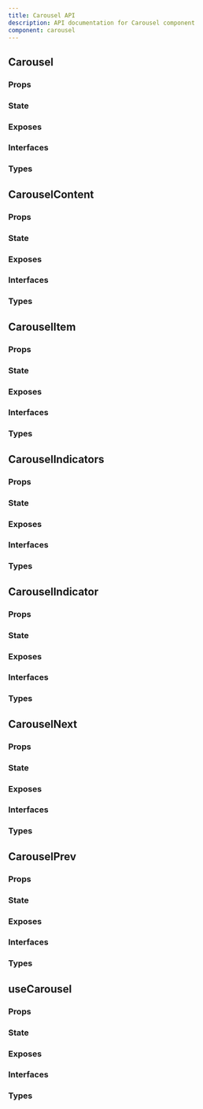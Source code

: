 ```yaml
---
title: Carousel API
description: API documentation for Carousel component
component: carousel
---
```


## Carousel

### Props

<DocTable name="Carousel" category="api" type="props" />

### State

<DocTable name="Carousel" category="api" type="state" />

### Exposes

<DocTable name="Carousel" category="api" type="exposes" />

### Interfaces

<DocTable name="Carousel" category="api" type="interfaces" />

### Types

<DocTable name="Carousel" category="api" type="types" />

## CarouselContent

### Props

<DocTable name="CarouselContent" category="api" type="props" />

### State

<DocTable name="CarouselContent" category="api" type="state" />

### Exposes

<DocTable name="CarouselContent" category="api" type="exposes" />

### Interfaces

<DocTable name="CarouselContent" category="api" type="interfaces" />

### Types

<DocTable name="CarouselContent" category="api" type="types" />

## CarouselItem

### Props

<DocTable name="CarouselItem" category="api" type="props" />

### State

<DocTable name="CarouselItem" category="api" type="state" />

### Exposes

<DocTable name="CarouselItem" category="api" type="exposes" />

### Interfaces

<DocTable name="CarouselItem" category="api" type="interfaces" />

### Types

<DocTable name="CarouselItem" category="api" type="types" />

## CarouselIndicators

### Props

<DocTable name="CarouselIndicators" category="api" type="props" />

### State

<DocTable name="CarouselIndicators" category="api" type="state" />

### Exposes

<DocTable name="CarouselIndicators" category="api" type="exposes" />

### Interfaces

<DocTable name="CarouselIndicators" category="api" type="interfaces" />

### Types

<DocTable name="CarouselIndicators" category="api" type="types" />

## CarouselIndicator

### Props

<DocTable name="CarouselIndicator" category="api" type="props" />

### State

<DocTable name="CarouselIndicator" category="api" type="state" />

### Exposes

<DocTable name="CarouselIndicator" category="api" type="exposes" />

### Interfaces

<DocTable name="CarouselIndicator" category="api" type="interfaces" />

### Types

<DocTable name="CarouselIndicator" category="api" type="types" />

## CarouselNext

### Props

<DocTable name="CarouselNext" category="api" type="props" />

### State

<DocTable name="CarouselNext" category="api" type="state" />

### Exposes

<DocTable name="CarouselNext" category="api" type="exposes" />

### Interfaces

<DocTable name="CarouselNext" category="api" type="interfaces" />

### Types

<DocTable name="CarouselNext" category="api" type="types" />

## CarouselPrev

### Props

<DocTable name="CarouselPrev" category="api" type="props" />

### State

<DocTable name="CarouselPrev" category="api" type="state" />

### Exposes

<DocTable name="CarouselPrev" category="api" type="exposes" />

### Interfaces

<DocTable name="CarouselPrev" category="api" type="interfaces" />

### Types

<DocTable name="CarouselPrev" category="api" type="types" />

## useCarousel

### Props

<DocTable name="useCarousel" category="api" type="props" />

### State

<DocTable name="useCarousel" category="api" type="state" />

### Exposes

<DocTable name="useCarousel" category="api" type="exposes" />

### Interfaces

<DocTable name="useCarousel" category="api" type="interfaces" />

### Types

<DocTable name="useCarousel" category="api" type="types" />
